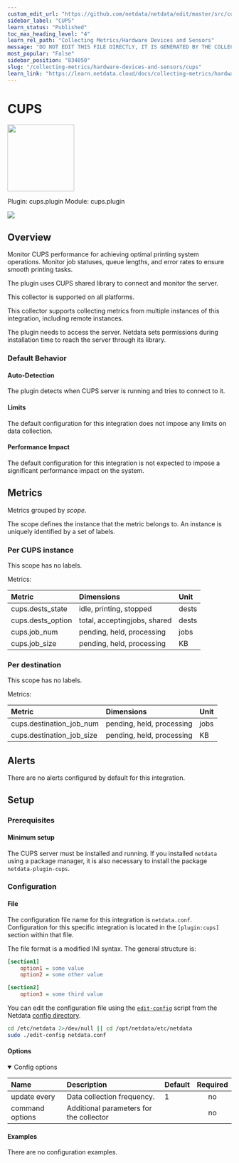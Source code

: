 ```yaml
---
custom_edit_url: "https://github.com/netdata/netdata/edit/master/src/collectors/cups.plugin/metadata.yaml"
sidebar_label: "CUPS"
learn_status: "Published"
toc_max_heading_level: "4"
learn_rel_path: "Collecting Metrics/Hardware Devices and Sensors"
message: "DO NOT EDIT THIS FILE DIRECTLY, IT IS GENERATED BY THE COLLECTOR'S metadata.yaml FILE"
most_popular: "False"
sidebar_position: "834050"
slug: "/collecting-metrics/hardware-devices-and-sensors/cups"
learn_link: "https://learn.netdata.cloud/docs/collecting-metrics/hardware-devices-and-sensors/cups"
---
```



# CUPS


<img src="https://netdata.cloud/img/cups.png" width="150"/>


Plugin: cups.plugin
Module: cups.plugin

<img src="https://img.shields.io/badge/maintained%20by-Netdata-%2300ab44" />

## Overview

Monitor CUPS performance for achieving optimal printing system operations. Monitor job statuses, queue lengths, and error rates to ensure smooth printing tasks.

The plugin uses CUPS shared library to connect and monitor the server.

This collector is supported on all platforms.

This collector supports collecting metrics from multiple instances of this integration, including remote instances.

The plugin needs to access the server. Netdata sets permissions during installation time to reach the server through its library.

### Default Behavior

#### Auto-Detection

The plugin detects when CUPS server is running and tries to connect to it.

#### Limits

The default configuration for this integration does not impose any limits on data collection.

#### Performance Impact

The default configuration for this integration is not expected to impose a significant performance impact on the system.


## Metrics

Metrics grouped by *scope*.

The scope defines the instance that the metric belongs to. An instance is uniquely identified by a set of labels.



### Per CUPS instance



This scope has no labels.

Metrics:

| Metric | Dimensions | Unit |
|:------|:----------|:----|
| cups.dests_state | idle, printing, stopped | dests |
| cups.dests_option | total, acceptingjobs, shared | dests |
| cups.job_num | pending, held, processing | jobs |
| cups.job_size | pending, held, processing | KB |

### Per destination



This scope has no labels.

Metrics:

| Metric | Dimensions | Unit |
|:------|:----------|:----|
| cups.destination_job_num | pending, held, processing | jobs |
| cups.destination_job_size | pending, held, processing | KB |



## Alerts

There are no alerts configured by default for this integration.


## Setup

### Prerequisites

#### Minimum setup

The CUPS server must be installed and running. If you installed `netdata` using a package manager, it is also necessary to install the package `netdata-plugin-cups`.


### Configuration

#### File

The configuration file name for this integration is `netdata.conf`.
Configuration for this specific integration is located in the `[plugin:cups]` section within that file.

The file format is a modified INI syntax. The general structure is:

```ini
[section1]
    option1 = some value
    option2 = some other value

[section2]
    option3 = some third value
```
You can edit the configuration file using the [`edit-config`](/docs/netdata-agent/configuration#edit-a-configuration-file-using-edit-config) script from the
Netdata [config directory](/docs/netdata-agent/configuration#the-netdata-config-directory).

```bash
cd /etc/netdata 2>/dev/null || cd /opt/netdata/etc/netdata
sudo ./edit-config netdata.conf
```
#### Options



<details open>
<summary>Config options</summary>

| Name | Description | Default | Required |
|:----|:-----------|:-------|:--------:|
| update every | Data collection frequency. | 1 | no |
| command options | Additional parameters for the collector |  | no |

</details>

#### Examples
There are no configuration examples.


